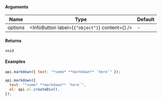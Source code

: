 
#### Arguments

| Name    | Type                                                                 | Default |
| ------- | -------------------------------------------------------------------- | ------- |
| options | <InfoButton label={<code>{"object"}</code>} content={<Options />} /> | -       |

#### Returns

`void`

#### Examples

```js
api.markdown({ text: "*some* **markdown** `here`" });

api.markdown({
  text: "*some* **markdown** `here`",
  el: api.el.createDiv(),
});
```
